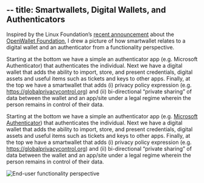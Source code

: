 --
title: Smartwallets, Digital Wallets, and Authenticators
--

Inspired by the Linux Foundation’s [recent announcement](https://www.linuxfoundation.org/press/linux-foundation-announces-an-intent-to-form-the-openwallet-foundation) about the [OpenWallet Foundation](https://openwallet.foundation/), I drew a picture of how smartwallet relates to a digital wallet and an authenticator from a functionality perspective.

Starting at the bottom we have a simple an authenticator app (e.g. Microsoft Authenticator) that authenticates the individual. Next we have a digital wallet that adds the ability to import, store, and present credentials, digital assets and useful items such as tickets and keys to other apps. Finally, at the top we have a smartwallet that adds (i) privacy policy expression (e.g. https://globalprivacycontrol.org) and (ii) bi-directional “private sharing” of data between the wallet and an app/site under a legal regime wherein the person remains in control of their data.

Starting at the bottom we have a simple an authenticator app (e.g. [Microsoft Authenticator](https://www.microsoft.com/en-us/security/mobile-authenticator-app)) that authenticates the individual. Next we have a digital wallet that adds the ability to import, store, and present credentials, digital assets and useful items such as tickets and keys to other apps. Finally, at the top we have a smartwallet that adds (i) privacy policy expression (e.g. https://globalprivacycontrol.org) and (ii) bi-directional “private sharing” of data between the wallet and an app/site under a legal regime wherein the person remains in control of their data.

![End-user functionality perspective](/assets/blog/end-user-perspective.webp)